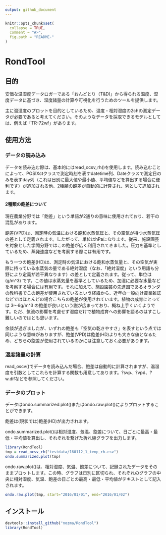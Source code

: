 ```yaml
---
output: github_document
---
```


<!-- README.md is generated from README.Rmd. Please edit that file -->

```r
knitr::opts_chunk$set(
  collapse = TRUE,
  comment = "#>",
  fig.path = "README-"
)
```

# RondTool

## 目的

安価な温湿度データロガーである「おんどとり（T&D)」から得られる温度、湿度データに基づき、湿度諸量の計算や可視化を行うためのツールを提供します。

主に温湿度のプロットを目的としているため、温度・相対湿度の2chの測定データが必要であると考えてください。そのようなデータを採取できるモデルとしては、例えば「TR-72wf」があります。

## 使用方法

### データの読み込み

データを読み込む際は、基本的にはread_ocsv_rh()を使用します。読み込むことによって、POSIXctクラスで測定時刻を表すdatetime列、Dateクラスで測定日のみを表すday列（これは日別に最大値や最小値、平均値などを算出する場合に便利です）が追加される他、2種類の飽差が自動的に計算され、列として追加されます。

#### 2種類の飽差について

現在農業分野では「飽差」という単語が2通りの意味に使用されており、若干の混乱があります。

飽差(VPD)は、測定時の気温における飽和水蒸気圧と、その空気が持つ水蒸気圧の差として定義されます。したがって、単位はhPaになります。従来、施設園芸を対象とした学問分野ではこの飽差が広く利用されてきました。圧力を基準としているため、蒸発速度などを考察する際には有用です。

もう一つの飽差(HD)は、測定時の気温における飽和水蒸気量と、その空気が実際に持っている水蒸気の量である絶対湿度（なお、「絶対湿度」という用語も分野により定義が若干異なります）の差として定義されます。従って、単位は (g/m^3) です。この値は水蒸気量を基準としているため、加湿に必要な水量などを考察する場合には有用です。それに加えて、施設園芸の先進国であるオランダの教科書でこの飽差が使用されているという経緯から、近年の一般向け農業雑誌などではほとんどの場合こちらの飽差が使用されています。植物の成育にとっては 3〜6g/m^3 の飽差が良いという説が広まっており、概ね上手くいくようです。ただ、気流の影響を考慮せず湿度だけで植物成育への影響を語るのはすこし難しいのではとも思います。

余談が過ぎましたが、いずれの飽差も「空気の乾きやすさ」を表すという点では同じような意味がありますが、飽差(VPD)は飽差(HD)よりも大きな値となるため、どちらの飽差が使用されているのかには注意しておく必要があります。

### 湿度諸量の計算

read_oscv()でデータを読み込んだ場合、飽差は自動的に計算されますが、温湿度を引数としてこれらを計算する関数も用意してあります。?svp、?vpd、?w.difなどを参照してください。

### データのプロット

データはondo.summarized.plot()またはondo.raw.plot()によりプロットすることができます。

飽差は(現状では)飽差(HD)が出力されます。

ondo.summarized.plot()は相対湿度、気温、飽差について、日ごとに最高・最低・平均値を算出し、それぞれを繋げた折れ線グラフを出力します。

```r
library(RondTool)
tmp = read_ocsv_rh("testdata/160112_1_temp_rh.csv")
ondo.summarized.plot(tmp)
```

ondo.raw.plot()は、相対湿度、気温、飽差について、記録されたデータをそのままプロットします。この時、グラフは日別に区切られ、それぞれのグラフの中央に相対湿度、気温、飽差の日ごとの最高・最低・平均値がテキストとして記入されます。

```r
ondo.raw.plot(tmp, start="2016/01/01", end="2016/01/02")
```

## インストール

```r
devtools::install_github("nozma/RondTool")
library(RondTool)
```
